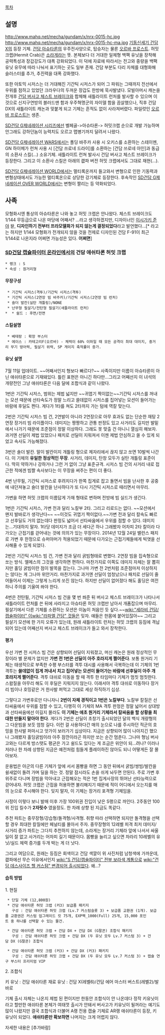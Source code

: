 [[목차]]
== 설명 ==
http://www.mahq.net/mecha/gundam/x/nrx-0015-hc.jpg
http://www.mahq.net/mecha/gundam/x/nrx-0015-hc-ma.jpg
[[기동신세기 건담 X]]의 등장 기체. [[건담 아슈타론]]의 우주전사양으로, 탑승자는 물론 [[오르바 프로스트]]. 허밋 크랩(Hermit Crab)은 [[소라게]]라는 뜻. 본체보다 더 거대한 일체형 백팩 유닛을 장착해 공력특성과 장갑강도가 대폭 강화되었다. 이 덕에 자료에 따라서는 전고와 중량을 백팩유닛 유무에 따라 나눠서 표기하는 곳도 일부 존재. 건담 부분도 다리 자체를 대형화해 슬러스터를 추가, 추진력을 대폭 강화했다.

또한 아토믹 시저스는 더 거대해진 기간틱 시저스가 되어 그 파워는 그때까지 전선에서 우위를 점하고 있었던 크라우다의 두꺼운 장갑도 한방에 묵사발냈다. 모빌아머시 캐논을 전개후 [[건담 버사고 체스트 브레이크]]와 합체해 새틀라이트 런처를 발사할 수 있으며 이것으로 신지구연방의 블러드맨 함과 우주혁명군의 자이델 함을 끔살했으나, 직후 건담 DX의 새틀라이트 캐논과 맞붙게 되고 기체는 흔적도 없이 사라져버렸다. 파일럿인 [[오르바 프로스트]]는 생존.

[[SD건담 G제네레이션 시리즈]]에선 벨페골->아슈타론-> 허밋크랩 순으로 개발 가능하며 안그래도 강하던놈이 능력치도 오르고 맵병기까지 달려서 나왔다.

[[SD건담 G제네레이션 WARS]]에서는 폴딩 바주카 사용 시 오키스를 소환하는 스테이멘, GN 하이메가 런쳐 사용 시 [건담 쓰로네 드라이]를 소환하는 [건담 쓰로네 아인]과 동급의 소환사 스킬(...) 소유기체. 새틀라이트 런쳐 발사시 건담 버사고 체스트 브레이크가 등장한다. 그리고 이 소환사 스킬은 아래의 캢파 버전 허밋 크랩에서도 그대로 재현(...).

[[SD건담 G제네레이션 WORLD]]에서는 멀티록온까지 들고와서 변형으로 인한 기동력과 변형상태에서도 가능한 멀티록온으로 상당한 강기체로 등장한다. 후속작인 [[SD건담 G제네레이션 OVER WORLD]]에서는 변형이 짤리는 등 약화되었다.

== 사족 ==
모형화시엔 통상의 아슈타론은 나와 놓고 허밋 크랩은 안나왔다. 체스트 브레이크도 1/144 무등급으로 나온 마당에 어째서? ...라고 생각하겠지만, 디자이너인 [[이시가키 준야]] 왈, '''디자인하기 전부터 프라모델화가 되지 않는게 결정되었다'''라고 발언했다...[* 라고는 하지만 1/144 모형화가 전개되지 않을 것을 전제로 디자인된 건담 F-91이 최근 1/144로 나온지라 어쩌면 가능성은 있다. '''어쩌면''']
=== [[SD건담 캡슐파이터 온라인]]에서의 건담 애쉬타론 허밋 크랩 ===
{{{#!html
<embed  src="http://img.gundam.netmarble.net/img/swf/unitinfo/23018.swf" >
}}}

 * 랭크 : S
 * 속성 : 원거리형
==== 무장구성 ====
  * 기간틱 시저스(격투)/기간틱 시저스(격투)
  * 기간틱 시저스(2연장 빔 바주카)/기간틱 시저스(2연장 빔 런처)
  * 숄더 발칸(실탄 개틀링)/NONE
  * 난무형 필살기/전탄형 필살기(새틀라이트 런처)
 *  * 쉴드 : 후면/전면
==== 스킬설명 ====
  * 베테랑 : 확장 부스터
  * 에이스 : 카테고리F(오르바) - 체력이 60% 이하일 때 모든 공격이 최대 대미지, 중거리 무기 방어력, 필살기 위력, SP 게이지 축적률이 증가.
==== 유닛 설명 ====
7월 11일 업데이트. ~~어째서인지 형보다 빠르다?~~ 사족이지만 이름이 아슈타론이 아닌 애쉬타론으로 기재돼있다. 틀린 표현은 아니긴 하다만...그리고 어째선지 이 녀석의 개량전인 그냥 애쉬타론은 다음 달에 조합식과 같이 나왔다. 

1번은 기간틱 시저스, 범위는 제법 넓지만 ~~귀엽기 짝이없는~~기간틱 시저스를 꺼내는 모션 때문에 선타속도가 정말 느리고 쓸데없이 시저스를 집어넣는 모션이 들어가는 바람에 후딜도 쩐다. 게다가 1타를 쳐도 2타까지 가는 텀에 역칼 맞는다.

2번은 기간틱 시저스 빔 건, 2연발이 아니라 2연장으로 아무 효과도 없는 단순한 재탕 2연장 장거리 빔 라이플이다. 데미지는 짱짱하고 관통 판정도 있고 사거리도 길지만 발밑에서 나가기 때문에 조준점이 정말 이상하다. 그래도 못 맞출 건 아니니 열심히 해보자. 과거엔 선딜이 제법 있었으나 패치로 선딜이 지워져서 이젠 제법 안심하고 쏠 수 있게 되었고 속사도 가능해졌다.

3번은 숄더 발칸. 말이 발칸이지 개틀링 형으로 제자리에서 끊지 않고 쏘면 10발씩 나간다. 이 기체의 '''유일한 정상적인 무장'''. 사거리, 데미지, 탄창 모두가 실탄 개틀링 표준이다. 딱히 약하거나 강하거나 그런 거 없이 그냥 표준규격. 시저스 빔 건의 사거리 내로 접근한 적에겐 빔짤 속사보다는 이 무장을 써주는 편이 더 좋다.

4번 난무필, 기간틱 시저스로 후려치다가 한쪽 집게로 잡고 돌면서 빔을 난사한 후 공중에 내던져놓고 숄더 발칸을 난사하다가 또 다시 기간틱 시저스로 때리면서 마무리.

가변을 하면 허밋 크랩의 이름답게 가재 형태로 변하며 전방에 빔 실드가 생긴다.

1번은 기간틱 시저스, 가변 전과 달리 노칼부 2타. 그리고 리로드는 없다. ~~모션에서 왠지 발바로가 생각난다~~ ~~이것도 귀엽기 짝이없다.~~가변 전과 달리 칼속도 빠르고 선후딜도 거의 없는데다 판정도 넓어서 선타싸움에서 우위를 점할 수 있다. 데미지는...기대하지 말자. 1타당 데미지가 조금 더 세다곤 하나 그래봤자 어차피 2타 칼이라 다가오는 근접기를 걷어내는 것에 의의가 있는 무장이다. 2014년 12월 24일 밸런스 패치로 가변 후 한정으로 슈퍼아머가 적용되었기 때문에 다가오는 근접기체들에게 빅엿을 선사해줄 수 있게 되었다.

2번은 기간틱 시저스 빔 건, 가변 전과 달리 굵빔형태로 변했다. 2연장 빔을 집속형으로 쏘는 방식. 엘메스의 그것을 생각하면 편하다. 마찬가지로 이쪽도 데미지 자체는 잘 뽑히지만 홀딩 굵빔이란 점이 발목을 잡는다. 그나마 가변 전 2번처럼 조준점마저 이상하지는 않다는 게 그나마 위안거리. 마찬가지로 과거엔 선딜이 엄청났으나 패치로 선딜이 줄어들어서 이제는 그렇게 느리게 쏘진 않는다. 하지만 선딜이 없어졌다 해도 홀딩은 여전하니 주의를 기울여 쏴야 한다.

4번은 전탄필, 기간틱 시저스 빔 건을 몇 번 쏴준 뒤 버사고 체스트 브레이크가 나타나서 새틀라이트 런처를 쓴 뒤에 사라지고 아슈타론 허밋 크랩만 남아서 개폼잡으며 마무리. 필살기에서 다른 기체를 소환하는 모션은 이놈이 처음인 듯 싶다.~~[[wiki:"세라비 건담/캡슐파이터" 이]][[wiki:"라파엘 건담" 것]]들은 잊자. 얘들은 한몸에 붙어있잖아~~ 그리고 필살기 모션에 한 가지 오류가 있는데, 원래 새틀라이트 런처는 허밋 크랩의 등짐에 격납되어 있는데 어째선지 버사고 체스트 브레이크가 들고 와서 장착한다.

==== 평가 ====
우선 가변 전 시저스 빔 건은 상향되어 선딜이 지워졌고, 머신 캐논은 원래 정상적인 무장이라 별 문제가 없지만 '''가변 전 1번은 선딜이 아주 호라지게 쩔어준다'''. 보통 원거리 기체는 태생적으로 부족한 수평 부스터를 격투 대시를 사용해서 극복하는데 이 기체의 1번 격투는 '''쓸데없이 집게 꺼내서 치고 집어넣는 모션이 들어가는 바람에 선후딜이 아주 개 호라지게 쩔어준다'''. 격투 대쉬로 이동을 할 때 격투 한 타임마다 기체가 멈칫 멈칫한다. 스왑질을 아무리 해도 이 후딜은 지워지지 않는다. 이래서야 격투 대쉬로 이동하다 장거리 빔이나 호밍같은 거 한사발 퍼먹고 그대로 세상 하직하기 십상.

그렇다고 가변후로만 다니자니 '''2번이 자체 경직이고 1번은 노칼부다'''. 노칼부 칼질은 선타싸움에서 우위를 점할 수 있고, 다행히 이 기체의 MA 격투 판정은 정말 넓어서 상대방과 선타싸움에선 이길지 몰라도 '''이 기체는 애초 원거리 기체라서 칼싸움을 할 상황을 최대한 만들지 말아야 한다'''. 게다가 2번은 선딜이 초창기 출시되었던 달의 백식 개량형의 그 다운빔을 보듯 엄청 길다. 이런 걸 사용하다간 매의 눈으로 나를 주시하던 적군의 호밍을 한사발 퍼마시고 앗가이 보러가기 십상이다. 지금은 상향되어 많이 나아지긴 했으나 그래봤자 홀딩굵빔이라 아주 잠깐이라곤 하지만 쏘는 순간 멈춘다. 그나마 형님 버사고와는 다르게 방스탯도 평균은 가고 쉴드도 있다는 게 조금은 위안이 되...려나? 이러나 저러나 한 차례 상향된 지금은 예전처럼 힘들게 플레이하진 않아도 되니 어떻게든 잘 몰아보자.

운용법은 아군의 다른 기체가 앞에 서서 몸빵을 하면 그 동안 뒤에서 굵빔/쌍빔/발칸을 쉴새없이 돌려 가며 딜을 하는 것. 정말 잠시라도 손을 쉬게 놔두면 안된다. 주로 가변 후 위주로 다니며 장빔을 막아내고 근접해오는 적은 1번 집게사장의 뛰어난 선타능력으로 걷어내자. 허밋 크랩은 근접을 허용하면 불리해지기 때문에 적이 어디에서 오는지를 매의 눈으로 주시해야 한다. 잊지 말자, 이 기체는 장거리 포격형 기체임을.

사정이 이렇다 보니 발매 이후 가장 100위권 진입이 낮은 S랭으로 까인다. 2주동안 100위 진입 킬수가 '''2자릿수''' 였을정도. 한 차례 상향 된 지금도 똑같다.

추천 파트는 중무장형/강습형/돌격형/사격형. 취향 따라 선택하면 되지만 돌격형을 선택할 경우 최대한 칼질에만 페널티를 몰아서 주자. 중무장형의 12레벨 피격 최저 데미지/사거리 증가 파트는 그다지 추천하지 않는데, 소라게는 장거리 기체라 앞에 나서서 싸울 일이 잘 없고 사거리는 어차피 길기 때문이다. 몸빵을 늘리고 싶으면 차라리 10레벨의 유닛/실드 체력 증가를 두개 박는 게 더 낫다.

그리고 여담으로, 원래는 등짐은 회색이고 건담 색깔이 위 사진처럼 남청색에 가까운데, 캢파에선 무슨 이유에서인지 [[wiki:"S 건담/캡슐파이터" 전부 보라색 계통으로]] [[wiki:"건담 데스사이즈 헬 커스텀" 변경되어 출시되었다]]. 왜...?
==== 습득 방법 ====
1. 현질
  * 단일 기체 (12,800원)
  * 건담 애쉬타론 허밋 크랩 (커3) 보급품 패키지
    구성 : 건담 애쉬타론 허밋 크랩 (Lv.7 커스텀슬롯 3) + 보급품 교환권 (1개). 보급품 교환권은 커스텀 업그레이드 킷 75개, EXP팩_1000(Full) 25개, 15,000 포인트 중 하나를 선택할 수 있는 물건.

  * 건담 애쉬타론 허밋 크랩 + 건담 DX + 건담 DX (G팔콘) 조합식 패키지
    구성 : 건담 애쉬타론 허밋 크랩 + 건담 DX (두 유닛 모두 Lv.7 커스텀 3) + 건담 DX (G팔콘) 조합식

  * 건담 애쉬타론 허밋 크랩 (커3) + 건담 DX (커3) 패키지
    구성 : 건담 애쉬타론 허밋 크랩 + 건담 DX (두 유닛 모두 Lv.7 커스텀 3) + 캡슐 연구 부스터 프리미엄 VIP

2. 조합식

키 유닛 : 건담 애쉬타론
재료 유닛 : 건담 X(레벨6)/건담 에어 마스터 버스트(레벨2)/발 바로

기체 출시 자체는 나온지 제법 된 편이지만 한동안 조합식이 안 나온데다 정작 키유닛이라고 할만한 애쉬타론 본체가 여태껏 출시가 안돼서 버사고가 키유닛이 될꺼라는 예기도 많이 나왔지만 결국 조합식과 더불어 A랭 전용 캡슐 기체로 AR랭 애쉬타론이 등장, 키유닛이 되었다. '''애쉬타론만 확보하면''' 나머지는 크게 어렵지 않다.

자세한 내용은 [추가바람]
